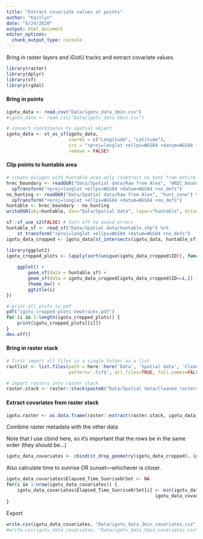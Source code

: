 ```yaml
---
title: "Extract covariate values at points"
author: "Kaitlyn"
date: "8/24/2020"
output: html_document
editor_options: 
  chunk_output_type: console
---
```


Bring in raster layers and iGotU tracks and extract covariate values.

```r
library(raster)
library(dplyr)
library(sf)
library(rgdal)
```

#### Bring in points

```r
igotu_data <- read.csv("Data/igotu_data_3min.csv")
#igotu_data <- read.csv("Data/igotu_data_5min.csv")

# convert coordinates to spatial object
igotu_data <- st_as_sf(igotu_data, 
                       coords = c("Longitude", "Latitude"),
                       crs = "+proj=longlat +ellps=WGS84 +datum=WGS84 +no_defs",
                       remove = FALSE)
```

#### Clip points to huntable area

```r
# create polygon with huntable area only (subtract no hunt from entire boundary)
hrec_boundary <- readOGR("Data/Spatial data/Raw from Alex", "HREC_boundary") %>% 
  spTransform("+proj=longlat +ellps=WGS84 +datum=WGS84 +no_defs")
no_hunting <- readOGR("Data/Spatial data/Raw from Alex", "hunt_zone") %>% 
  spTransform("+proj=longlat +ellps=WGS84 +datum=WGS84 +no_defs")
huntable <- hrec_boundary - no_hunting
writeOGR(obj=huntable, dsn="Data/Spatial data", layer="huntable", driver="ESRI Shapefile", overwrite_layer = TRUE)

sf::sf_use_s2(FALSE) # turn off to avoid errors
huntable_sf <- read_sf("Data/Spatial data/huntable.shp") %>% 
    st_transform("+proj=longlat +ellps=WGS84 +datum=WGS84 +no_defs")
igotu_data_cropped <- igotu_data[st_intersects(igotu_data, huntable_sf) %>% lengths > 0,]

library(ggplot2)
igotu_cropped_plots <- lapply(sort(unique(igotu_data_cropped$ID)), function(i) {
    
    ggplot() + 
        geom_sf(data = huntable_sf) +
        geom_sf(data = igotu_data_cropped[igotu_data_cropped$ID==i,]) +
        theme_bw() +
        ggtitle(i) 
})

# print all plots to pdf
pdf("igotu_cropped-plots-newtracks.pdf")
for (i in 1:length(igotu_cropped_plots)) {
    print(igotu_cropped_plots[[i]])
}
dev.off()
```

#### Bring in raster stack
```r
# first import all files in a single folder as a list 
rastlist <- list.files(path = here::here('Data', 'Spatial data', 'Cleaned rasters'),
                       pattern='.tif$', all.files=TRUE, full.names=FALSE)

# import rasters into raster stack
raster.stack <- raster::stack(paste0("Data/Spatial data/Cleaned rasters/", rastlist))
```

#### Extract covariates from raster stack

```r
igotu.raster <- as.data.frame(raster::extract(raster.stack, igotu_data_cropped)) 
```


Combine raster metadata with the other data 

Note that I use cbind here, so it's important that the rows be in the same order (they should be...)
```r
igotu_data_covariates <- cbind(st_drop_geometry(igotu_data_cropped), igotu.raster) 
```

Also calculate time to sunrise OR sunset—whichever is closer.
```r
igotu_data_covariates$Elapsed_Time_SunriseOrSet <- NA
for(i in 1:nrow(igotu_data_covariates)) {
    igotu_data_covariates$Elapsed_Time_SunriseOrSet[i] <- min(igotu_data_covariates$Elapsed_Time_Sunrise[i],
                                                       igotu_data_covariates$Elapsed_Time_Sunset[i])
}
```


Export
```r
write.csv(igotu_data_covariates, "Data/igotu_data_3min_covariates.csv", row.names = F)
#write.csv(igotu_data_covariates, "Data/igotu_data_5min_covariates.csv", row.names = F)
```

